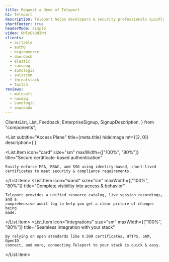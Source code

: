 ```yaml
---
title: Request a demo of Teleport
h1: Teleport
description: Teleport helps developers & security professionals quickly and securely access servers, applications, Kubernetes clusters, and databases from anywhere, across all environments. Chat with our team of solutions engineers to learn more about Teleport and how it could work for your particular use case.
shortFooter: true
headerMode: simple
video: 0HlyGk8dihM
clients:
  - airtable
  - auth0
  - bigcommerce
  - doordash
  - elastic
  - samsung
  - sumologic
  - swisscom
  - threatstack
  - twitch
reviews:
  - mulesoft
  - nasdaq
  - sumologic
  - anaconda
---
```


  ClientsList,
  List,
  Feedback,
  EnterpriseSignup,
  SignupDescription,
} from "components";

<List
  subtitle="Access Plane"
  title={meta.title}
  hideImage
  mt={[2, 0]}
  description={
    <SignupDescription description={meta.description} video={meta.video}>
      <EnterpriseSignup />
    </SignupDescription>
  }
>
  <List.Item
    icon="card"
    size="sm"
    maxWidth={["100%", "80%"]}
    title="Secure certificate-based authentication"
  >
    Easily enforce MFA, RBAC, and SSO using identity-based, short-lived
    certificates to meet security & compliance requirements.
  </List.Item>
  <List.Item
    icon="wand"
    size="sm"
    maxWidth={["100%", "80%"]}
    title="Complete visibility into access & behavior"
  >
    Teleport provides a unified resource catalog, live session recordings, and a
    comprehensive audit log to help you get a clear picture of changes being
    made.
  </List.Item>
  <List.Item
    icon="integrations"
    size="sm"
    maxWidth={["100%", "80%"]}
    title="Seamless integration with your stack"
  >
    By relying on open standards like X.509 certificates, HTTPS, SAM, OpenID
    connect, and more, connecting Teleport to your stack is quick & easy.
  </List.Item>
</List>

<ClientsList clients={meta.clients} bg="page-bg" />

<Feedback reviews={meta.reviews} />
